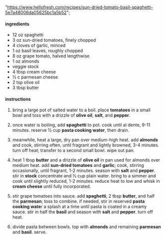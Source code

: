   "https://www.hellofresh.com/recipes/sun-dried-tomato-basil-spaghetti-5e7a48006da05625bc1a5b52";

#### ingredients

- 12 oz spaghetti
- 3 oz sun-dried tomatoes, finely chopped
- 4 cloves of garlic, minced
- 1 oz basil leaves, roughly chopped
- 8 oz grape tomato, halved lengthwise
- 1 oz almonds
- veggie stock
- 4 tbsp cream cheese
- ½ c parmesan cheese
- 2 tsp olive oil
- 3 tbsp butter

#### instructions

1. bring a large pot of salted water to a boil. place **tomatoes** in a small bowl and toss with a drizzle of **olive oil**, **salt**, and **pepper**.

2. once water is boiling, add **spaghetti** to pot. cook until al dente, 9-11 minutes. reserve ½ cup **pasta cooking water**, then drain.

3. meanwhile, heat a large, dry pan over medium-high heat. add **almonds** and cook, stirring often, until fragrant and lightly browned, 3-4 minutes. turn off heat; transfer to a second small bowl. wipe out pan.

4. heat 1 tbsp **butter** and a drizzle of **olive oil** in pan used for almonds over medium heat. add **sun-dried tomatoes** and **garlic**; cook, stirring occasionally, until fragrant, 1-2 minutes. season with **salt** and **pepper**. stir in **stock** concentrate and ½ cup plain water. bring to a simmer and cook until slightly reduced, 1-2 minutes. reduce heat to low and whisk in **cream cheese** until fully incorporated.

5. stir grape tomatoes into sauce. add **spaghetti**, 2 tbsp **butter**, and half the **parmesan**; toss to combine. if needed, stir in reserved **pasta cooking wate**r a splash at a time until pasta is coated in a creamy sauce. stir in half the **basil** and season with **salt** and **pepper**. turn off heat.

6. divide pasta between bowls. top with **almonds** and remaining **parmesan** and **basil**. serve.
